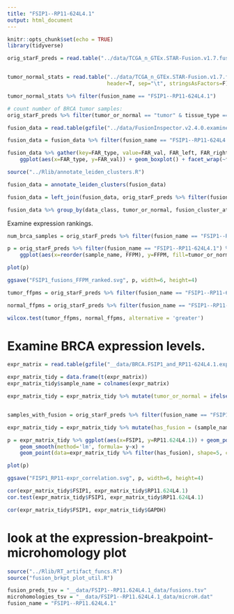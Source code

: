 ```yaml
---
title: "FSIP1--RP11-624L4.1"
output: html_document
---
```


```r
knitr::opts_chunk$set(echo = TRUE)
library(tidyverse)
```

```r

orig_starF_preds = read.table("../data/TCGA_n_GTEx.STAR-Fusion.v1.7.fusion_preds.decorated.tsv.gz", header=T, sep="\t", stringsAsFactors=F)


tumor_normal_stats = read.table("../data/TCGA_n_GTEx.STAR-Fusion.v1.7.fusion_preds.stats.tsv.gz", 
                                header=T, sep="\t", stringsAsFactors=F)

tumor_normal_stats %>% filter(fusion_name == "FSIP1--RP11-624L4.1")
```


```r
# count number of BRCA tumor samples:
orig_starF_preds %>% filter(tumor_or_normal == "tumor" & tissue_type == "BRCA") %>% select(data_class, sample_name) %>% unique() %>% count()

```



```r
fusion_data = read.table(gzfile("../data/FusionInspector.v2.4.0.examine_recurrents.tsv.gz"), header=T, sep="\t", stringsAsFactors=F)

fusion_data = fusion_data %>% filter(fusion_name == "FSIP1--RP11-624L4.1") %>% filter(is_primary)

```

```r

fusion_data %>% gather(key=FAR_type, value=FAR_val, FAR_left, FAR_right) %>%
    ggplot(aes(x=FAR_type, y=FAR_val)) + geom_boxplot() + facet_wrap(~fusion_name)

```



```r

source("../Rlib/annotate_leiden_clusters.R")

fusion_data = annotate_leiden_clusters(fusion_data)

fusion_data = left_join(fusion_data, orig_starF_preds %>% filter(fusion_name == "FSIP1--RP11-624L4.1") %>% select(sample_name, tumor_or_normal) %>% unique(), by='sample_name')

fusion_data %>% group_by(data_class, tumor_or_normal, fusion_cluster_att) %>% tally()

```



Examine expression rankings.

```r

num_brca_samples = orig_starF_preds %>% filter(fusion_name == "FSIP1--RP11-624L4.1") %>% filter(is_primary) %>% nrow()

p = orig_starF_preds %>% filter(fusion_name == "FSIP1--RP11-624L4.1") %>% filter(is_primary) %>%
    ggplot(aes(x=reorder(sample_name, FFPM), y=FFPM, fill=tumor_or_normal)) + geom_col() + xlab(paste0(num_brca_samples, " BRCA samples ranked by FSIP1--RP11-624L4.1 FFPM")) + theme(axis.text.x=element_blank())

plot(p)

ggsave("FSIP1_fusions_FFPM_ranked.svg", p, width=6, height=4)
```

```r

tumor_ffpms = orig_starF_preds %>% filter(fusion_name == "FSIP1--RP11-624L4.1") %>% filter(is_primary) %>% filter(tumor_or_normal == "tumor") %>% pull(FFPM)

normal_ffpms = orig_starF_preds %>% filter(fusion_name == "FSIP1--RP11-624L4.1") %>% filter(is_primary) %>% filter(tumor_or_normal == "normal") %>% pull(FFPM)

wilcox.test(tumor_ffpms, normal_ffpms, alternative = 'greater')

```


# Examine BRCA expression levels.

```r

expr_matrix = read.table(gzfile("__data/BRCA.FSIP1_and_RP11-624L4.1.expression.matrix.gz"), header=T, row.names = 1, check.names = F )

expr_matrix_tidy = data.frame(t(expr_matrix))
expr_matrix_tidy$sample_name = colnames(expr_matrix)

expr_matrix_tidy = expr_matrix_tidy %>% mutate(tumor_or_normal = ifelse(grepl("-NT$", sample_name), "normal", "tumor"))


samples_with_fusion = orig_starF_preds %>% filter(fusion_name == "FSIP1--RP11-624L4.1") %>% select(sample_name) %>% unique() %>% pull(sample_name)

expr_matrix_tidy = expr_matrix_tidy %>% mutate(has_fusion = (sample_name %in% samples_with_fusion))

```

```r

p = expr_matrix_tidy %>% ggplot(aes(x=FSIP1, y=RP11.624L4.1)) + geom_point(alpha=0.5, aes(color=tumor_or_normal)) +
    geom_smooth(method='lm', formula= y~x) +
    geom_point(data=expr_matrix_tidy %>% filter(has_fusion), shape=5, color='black')

plot(p)

ggsave("FISP1_RP11-expr_correlation.svg", p, width=6, height=4)


```

```r
cor(expr_matrix_tidy$FSIP1, expr_matrix_tidy$RP11.624L4.1)
cor.test(expr_matrix_tidy$FSIP1, expr_matrix_tidy$RP11.624L4.1)
```


```r
cor(expr_matrix_tidy$FSIP1, expr_matrix_tidy$GAPDH)

```



# look at the expression-breakpoint-microhomology plot

```r

source("../Rlib/RT_artifact_funcs.R")
source("fusion_brkpt_plot_util.R")

fusion_preds_tsv = "__data/FSIP1--RP11.624L4.1_data/fusions.tsv"
microhomologies_tsv = "__data/FSIP1--RP11.624L4.1_data/microH.dat"
fusion_name = "FSIP1--RP11.624L4.1"
```







